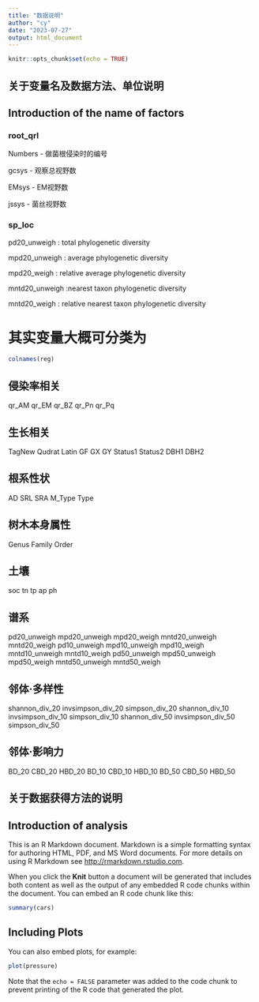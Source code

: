 ```yaml
---
title: "数据说明"
author: "cy"
date: "2023-07-27"
output: html_document
---
```


```r
knitr::opts_chunk$set(echo = TRUE)
```

## 关于变量名及数据方法、单位说明
## Introduction of the name of factors
### root_qrl

Numbers - 做菌根侵染时的编号

gcsys - 观察总视野数

EMsys - EM视野数

jssys - 菌丝视野数


### sp_loc

pd20_unweigh : total phylogenetic diversity

mpd20_unweigh : average phylogenetic diversity

mpd20_weigh : relative average phylogenetic diversity

mntd20_unweigh :nearest taxon phylogenetic diversity

mntd20_weigh : relative nearest taxon phylogenetic diversity

# 其实变量大概可分类为

```r
colnames(reg)
```

## 侵染率相关
qr_AM
qr_EM
qr_BZ
qr_Pn
qr_Pq

## 生长相关
TagNew
Qudrat
Latin
GF
GX
GY
Status1
Status2
DBH1
DBH2

## 根系性状
AD
SRL
SRA
M_Type
Type

## 树木本身属性
Genus
Family
Order

## 土壤
soc
tn
tp
ap
ph

## 谱系
pd20_unweigh
mpd20_unweigh
mpd20_weigh
mntd20_unweigh
mntd20_weigh
pd10_unweigh
mpd10_unweigh
mpd10_weigh
mntd10_unweigh
mntd10_weigh
pd50_unweigh
mpd50_unweigh
mpd50_weigh
mntd50_unweigh
mntd50_weigh

## 邻体·多样性
shannon_div_20
invsimpson_div_20
simpson_div_20
shannon_div_10
invsimpson_div_10
simpson_div_10
shannon_div_50
invsimpson_div_50
simpson_div_50

## 邻体·影响力
BD_20
CBD_20
HBD_20
BD_10
CBD_10
HBD_10
BD_50
CBD_50
HBD_50



## 关于数据获得方法的说明
## Introduction of analysis








This is an R Markdown document. Markdown is a simple formatting syntax for authoring HTML, PDF, and MS Word documents. For more details on using R Markdown see <http://rmarkdown.rstudio.com>.

When you click the **Knit** button a document will be generated that includes both content as well as the output of any embedded R code chunks within the document. You can embed an R code chunk like this:

```r
summary(cars)
```

## Including Plots

You can also embed plots, for example:

```r
plot(pressure)
```

Note that the `echo = FALSE` parameter was added to the code chunk to prevent printing of the R code that generated the plot.
